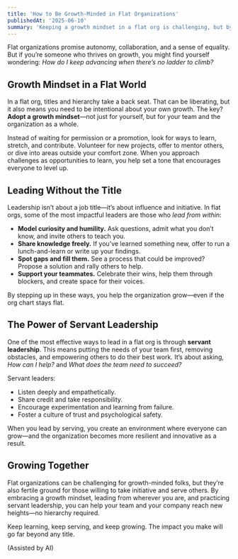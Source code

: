 ```yaml
---
title: 'How to Be Growth-Minded in Flat Organizations'
publishedAt: '2025-06-10'
summary: 'Keeping a growth mindset in a flat org is challenging, but by stepping up, learning, and serving others, you can help the whole team reach new heights—even without a formal leadership title.'
---
```


Flat organizations promise autonomy, collaboration, and a sense of equality. But if you’re someone who thrives on growth, you might find yourself wondering: *How do I keep advancing when there’s no ladder to climb?*

## Growth Mindset in a Flat World

In a flat org, titles and hierarchy take a back seat. That can be liberating, but it also means you need to be intentional about your own growth. The key? **Adopt a growth mindset**—not just for yourself, but for your team and the organization as a whole.

Instead of waiting for permission or a promotion, look for ways to learn, stretch, and contribute. Volunteer for new projects, offer to mentor others, or dive into areas outside your comfort zone. When you approach challenges as opportunities to learn, you help set a tone that encourages everyone to level up.

## Leading Without the Title

Leadership isn’t about a job title—it’s about influence and initiative. In flat orgs, some of the most impactful leaders are those who *lead from within*:

- **Model curiosity and humility.** Ask questions, admit what you don’t know, and invite others to teach you.
- **Share knowledge freely.** If you’ve learned something new, offer to run a lunch-and-learn or write up your findings.
- **Spot gaps and fill them.** See a process that could be improved? Propose a solution and rally others to help.
- **Support your teammates.** Celebrate their wins, help them through blockers, and create space for their voices.

By stepping up in these ways, you help the organization grow—even if the org chart stays flat.

## The Power of Servant Leadership

One of the most effective ways to lead in a flat org is through **servant leadership**. This means putting the needs of your team first, removing obstacles, and empowering others to do their best work. It’s about asking, *How can I help?* and *What does the team need to succeed?*

Servant leaders:

- Listen deeply and empathetically.
- Share credit and take responsibility.
- Encourage experimentation and learning from failure.
- Foster a culture of trust and psychological safety.

When you lead by serving, you create an environment where everyone can grow—and the organization becomes more resilient and innovative as a result.

## Growing Together

Flat organizations can be challenging for growth-minded folks, but they’re also fertile ground for those willing to take initiative and serve others. By embracing a growth mindset, leading from wherever you are, and practicing servant leadership, you can help your team and your company reach new heights—no hierarchy required.

Keep learning, keep serving, and keep growing. The impact you make will go far beyond any title.

(Assisted by AI)
